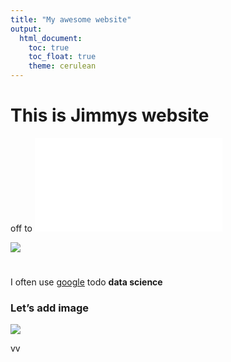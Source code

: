 ```yaml
---
title: "My awesome website"
output: 
  html_document:
    toc: true
    toc_float: true
    theme: cerulean
---
```


# This is Jimmys website 

off to ![page2](about.html)

![](https://media.giphy.com/media/drXGoW1iudhKw/giphy.gif)

#

I often use [google](https://google.com) todo **data science**

### Let's add image

![](7500-Dye.jpg)





vv